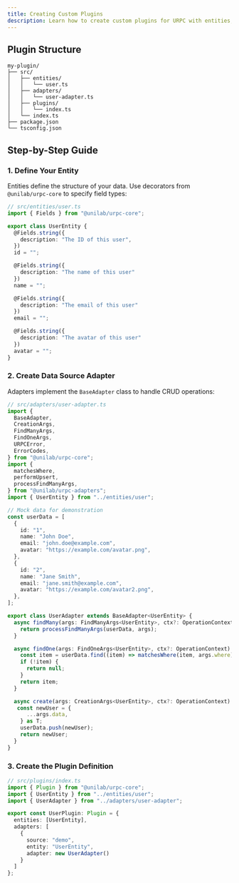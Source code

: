 ```yaml
---
title: Creating Custom Plugins
description: Learn how to create custom plugins for URPC with entities, adapters, and complete implementations.
---
```


## Plugin Structure

```
my-plugin/
├── src/
│   ├── entities/
│   │   └── user.ts
│   ├── adapters/
│   │   └── user-adapter.ts
│   ├── plugins/
│   │   └── index.ts
│   └── index.ts
├── package.json
└── tsconfig.json
```

## Step-by-Step Guide

### 1. Define Your Entity

Entities define the structure of your data. Use decorators from `@unilab/urpc-core` to specify field types:

```typescript
// src/entities/user.ts
import { Fields } from "@unilab/urpc-core";

export class UserEntity {
  @Fields.string({
    description: "The ID of this user",
  })
  id = "";

  @Fields.string({
    description: "The name of this user"
  })
  name = "";

  @Fields.string({
    description: "The email of this user"
  })
  email = "";

  @Fields.string({
    description: "The avatar of this user"
  })
  avatar = "";
}
```

### 2. Create Data Source Adapter

Adapters implement the `BaseAdapter` class to handle CRUD operations:

```typescript
// src/adapters/user-adapter.ts
import {
  BaseAdapter,
  CreationArgs,
  FindManyArgs,
  FindOneArgs,
  URPCError,
  ErrorCodes,
} from "@unilab/urpc-core";
import {
  matchesWhere,
  performUpsert,
  processFindManyArgs,
} from "@unilab/urpc-adapters";
import { UserEntity } from "../entities/user";

// Mock data for demonstration
const userData = [
  {
    id: "1",
    name: "John Doe",
    email: "john.doe@example.com",
    avatar: "https://example.com/avatar.png",
  },
  {
    id: "2",
    name: "Jane Smith",
    email: "jane.smith@example.com",
    avatar: "https://example.com/avatar2.png",
  },
];

export class UserAdapter extends BaseAdapter<UserEntity> {
  async findMany(args: FindManyArgs<UserEntity>, ctx?: OperationContext): Promise<UserEntity[]> {
    return processFindManyArgs(userData, args);
  }

  async findOne(args: FindOneArgs<UserEntity>, ctx?: OperationContext): Promise<UserEntity | null> {
    const item = userData.find((item) => matchesWhere(item, args.where));
    if (!item) {
      return null;
    }
    return item;
  }

  async create(args: CreationArgs<UserEntity>, ctx?: OperationContext): Promise<UserEntity> {
   const newUser = {
      ...args.data,
    } as T;
    userData.push(newUser);
    return newUser;
  }
}
```

### 3. Create the Plugin Definition

```typescript
// src/plugins/index.ts
import { Plugin } from "@unilab/urpc-core";
import { UserEntity } from "../entities/user";
import { UserAdapter } from "../adapters/user-adapter";

export const UserPlugin: Plugin = {
  entities: [UserEntity],
  adapters: [
    {
      source: "demo", 
      entity: "UserEntity",
      adapter: new UserAdapter()
    }
  ]
};
```
